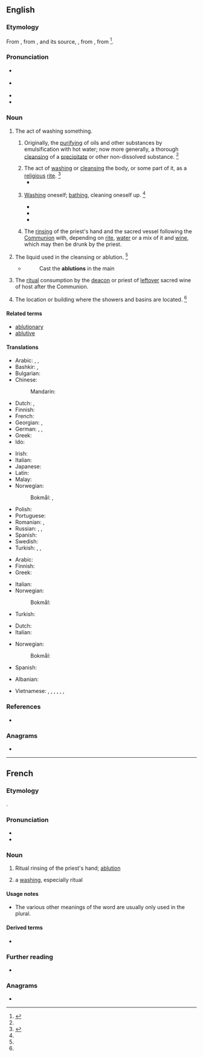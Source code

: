 ==English==

===Etymology===
{{root|en|ine-pro|*lewh₃-}}
From {{inh|en|enm|ablucioun||cleansing of impurities}}, from {{der|en|fro|ablution}}, and its source, {{der|en|LL.|ablūtiō||a washing away}}, from {{m|la|abluō||wash away}}, from {{prefix|la|ab|t1=away|lavō||t2=wash|nocat=1}}<ref>{{R:CDOE|page=3}}</ref>.

===Pronunciation===
* {{a|RP}} {{IPA|en|/əˈbluː.ʃn̩/}}
* {{a|US}} {{IPA|en|/əˈblu.ʃn̩/}}
* {{audio|en|en-us-ablution.ogg|Audio (US)}}
* {{rhymes|en|uːʃən|s=3}}

===Noun===
{{en-noun|~}}

# The act of washing something.
## {{lb|en|chemistry}} Originally, the [[purifying]] of oils and other substances by emulsification with hot water; now more generally, a thorough [[cleansing]] of a [[precipitate]] or other non-dissolved substance. {{defdate|First attested from around 1350 to 1470.}}<ref name=SOED/>
## The act of [[washing]] or [[cleansing]] the body, or some part of it, as a [[religious]] [[rite]]. {{defdate|From mid 16<sup>th</sup> century.}}<ref name=SOED>{{R:SOED5|page=5-6}}</ref>
##* {{quote-book|en|year=1786|author=William Beckford|title=Vathek; an Arabian Tale|passage=Let water be brought to perform my '''ablutions''', and let the pious Fakreddin be called to offer up his prayers with mine.}}
## {{lb|en|literary|or|humorous|usually|in the plural}} [[washing|Washing]] oneself; [[bathing]], cleaning oneself up. {{defdate|From mid 18<sup>th</sup> century.}}<ref name=SOED/>
##* {{quote-book|en|year=1835|author=[[s:Author:William Gilmore Simms|William Gilmore Simms]]|title=[[s:The Partisan|The Partisan]]|publisher=Harper|section=[[s:The Partisan/II|Chapter II]]|page=25|passage=He followed the steps of Bella, who soon conducted him to his chamber, and left him to those '''ablutions''' which a long ride along a sandy road had rendered particularly necessary.}}
##* {{quote-book|en|author=J. M. Coetzee|authorlink=J. M. Coetzee|title=Slow Man|year=2005|publisher=Viking|location=New York|page=28|pageurl=https://archive.org/details/slowman0000coet/page/28/mode/1up|isbn=978-0-670-03459-8|chapter=Four|passage=She treats him not as a doddering old fool but as a man hampered in his movements by injury. Patiently, without baby-talk, she helps him through his '''ablutions'''.}}
##* {{quote-journal|en|author=Maria Cramer|title=See Fewer People. Take Fewer Showers.|work=The New York Times|date=2021-05-06|url=https://www.nytimes.com/2021/05/06/health/shower-bathing-pandemic.html|issn=0362-4331|passage=There are now indications that it has caused some Americans to become more spartan when it comes to '''ablutions'''.}}
## {{lb|en|Western|_|Christianity}} The [[rinse|rinsing]] of the priest's hand and the sacred vessel following the [[Communion]] with, depending on [[rite]], [[water]] or a mix of it and [[wine]], which may then be drunk by the priest. {{defdate|from 17th c.}}
# The liquid used in the cleansing or ablution. {{defdate|From early 18<sup>th</sup> century.}}<ref name=SOED/>
#* {{RQ:Pope Iliad}}
#*:Cast the '''ablutions''' in the main
# {{lb|en|Eastern Orthodoxy}} The [[ritual]] consumption by the [[deacon]] or priest of [[leftover]] sacred wine of host after the Communion.
# {{lb|en|pluralonly|UK|military}} The location or building where the showers and basins are located. {{defdate|From mid 20<sup>th</sup> century.}}<ref name=SOED/>

====Related terms====
* [[ablutionary]]
* [[ablutive]]
{{rootsee|en|lewh₃}}

====Translations====
{{trans-top|the act of washing or cleansing}}
* Arabic: {{t|ar|وُضُوء|m}}, {{t|ar|غُسْل|m}}, {{t|ar|اِغْتِسَال|m}}
* Bashkir: {{t|ba|йыуыныу}}, {{t|ba|тәһәрәт}} {{qualifier|in Islam}}
* Bulgarian: {{t|bg|проми́вка|f}}
* Chinese:
*: Mandarin: {{t+|cmn|沐浴|tr=mùyù|sc=Hani}}
* Dutch: {{t|nl|rituele wassing}}, {{t+|nl|ablutie|m}}
* Finnish: {{t+|fi|peseytyminen}}
* French: {{t+|fr|ablution|f}}
* Georgian: {{t|ka|ბანა}}, {{t|ka|დაბანა}}
* German: {{t+|de|Waschung|f}}, {{t|de|Abwaschung|f}}, {{t+|de|Ablution|f}} {{qualifier|religious}}
* Greek: {{t+|el|πλύσιμο|n}}
* Ido: {{t+|io|abluciono}}
{{trans-mid}}
* Irish: {{t|ga|ionladh|m}}
* Italian: {{t+|it|abluzione|f}}
* Japanese: {{t+|ja|沐浴|tr=もくよく, mokuyoku|sc=Jpan}}
* Latin: {{t|la|ablūtiō|f}}
* Malay: {{t+|ms|wuduk}} {{qualifier|in Islam}}
* Norwegian:
*: Bokmål: {{t+|nb|vasking|m|f}}, {{t|nb|rengjøring|m|f}}
* Polish: {{t+|pl|ablucja|f}}
* Portuguese: {{t+|pt|ablução|f}}
* Romanian: {{t+|ro|spălare|f}}, {{t+|ro|abluțiune|f}}
* Russian: {{t+|ru|омове́ние|n}} {{qualifier|religious}}, {{t+|ru|промыва́ние|n}}, {{t+|ru|промы́вка|f}}
* Spanish: {{t+|es|ablución|f}}
* Swedish: {{t+|sv|tvagning}}
* Turkish: {{t+|tr|abdest}}, {{t+|tr|gusül}}, {{t|tr|iğtisal}} {{qualifier|obsolete}}
{{trans-bottom}}

{{trans-top|the water used in cleansing}}
* Arabic: {{t|ar|وَضُوء|m}}
* Finnish: {{t+|fi|pesuvesi}}
* Greek: {{t|el|νερό του καθαρμού|n}}
{{trans-mid}}
* Italian: {{t+|it|abluzioni|f-p}}
* Norwegian:
*: Bokmål: {{t|nb|vaskevann|n}}
* Turkish: {{t|tr|abdest suyu}}
{{trans-bottom}}

{{trans-top|Roman Catholic Church: a small quantity of wine and water}}
* Dutch: {{t+|nl|ablutie|m}}
* Italian: {{t+|it|abluzione|f}}
{{trans-mid}}
* Norwegian:
*: Bokmål: {{t|nb|ablusjon|m}}
* Spanish: {{t+|es|ablución|f}}
{{trans-bottom}}

{{checktrans-top}}
* Albanian: {{t+check|sq|avdes}}
{{trans-mid}}
* Vietnamese: {{t-check|vi|lễ rửa tội}}, {{t-check|vi|lễ tắm gội}}, {{t-check|vi|lễ rửa sạch các đồ thờ}}, {{t-check|vi|nước tắm gội}}, {{t-check|vi|nước rửa đồ thờ}}, {{t-check|vi|sự tắm gội}}, {{t-check|vi|sự rửa ráy}}
{{trans-bottom}}

===References===
<references/>
* {{R:Webster 1913}}

===Anagrams===
* {{anagrams|en|a=abilnotu|abutilon|albutoin}}

----

==French==

===Etymology===
{{lbor|fr|la|ablūtiō}}.

===Pronunciation===
* {{fr-IPA}}
* {{audio|fr|LL-Q150 (fra)-WikiLucas00-ablution.wav|Audio}}

===Noun===
{{fr-noun|f}}

# {{lb|fr|Western|_|Christianity}} Ritual rinsing of the priest's hand; [[#English|ablution]]
# {{lb|fr|rare}} a [[washing]], especially ritual

====Usage notes====
* The various other meanings of the word are usually only used in the plural.

====Derived terms====
* {{l|fr|ablutionner}}

===Further reading===
* {{R:TLFi}}

===Anagrams===
* {{l|fr|oubliant}}
